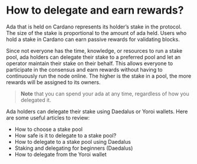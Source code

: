 # How to delegate and earn rewards?

Ada that is held on Cardano represents its holder’s stake in the protocol. The size of the stake is proportional to the amount of ada held. Users who hold a stake in Cardano can earn passive rewards for validating blocks.

Since not everyone has the time, knowledge, or resources to run a stake pool, ada holders can delegate their stake to a preferred pool and let an operator maintain their stake on their behalf. This allows everyone to participate in the consensus and earn rewards without having to continuously run the node online. The higher is the stake in a pool, the more rewards will be assigned to its owners.

> __Note__ that you can spend your ada at any time, regardless of how you delegated it.

Ada holders can delegate their stake using Daedalus or Yoroi wallets. Here are some useful articles to review:

- How to choose a stake pool
- How safe is it to delegate to a stake pool?
- How to delegate to a stake pool using Daedalus
- Staking and delegating for beginners (Daedalus)
- How to delegate from the Yoroi wallet